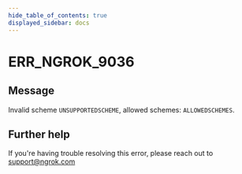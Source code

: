 ```yaml
---
hide_table_of_contents: true
displayed_sidebar: docs
---
```



# ERR_NGROK_9036

## Message

Invalid scheme `UNSUPPORTEDSCHEME`, allowed schemes: `ALLOWEDSCHEMES`.

<ErrorDetails error="err_ngrok_9036" />

## Further help

If you're having trouble resolving this error, please reach out to [support@ngrok.com](mailto:support@ngrok.com?subject=Help%20with%20ERR_NGROK_9036)

